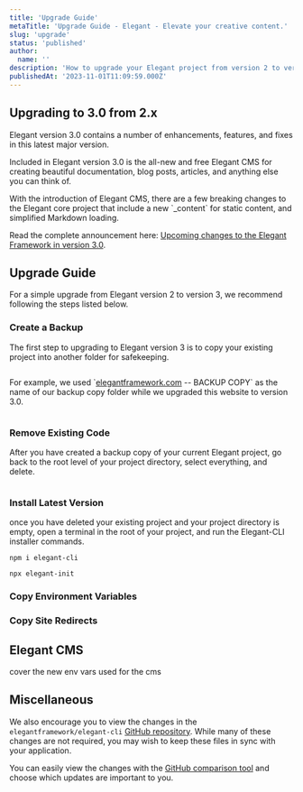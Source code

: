 ```yaml
---
title: 'Upgrade Guide'
metaTitle: 'Upgrade Guide - Elegant - Elevate your creative content.'
slug: 'upgrade'
status: 'published'
author:
  name: ''
description: 'How to upgrade your Elegant project from version 2 to version 3.0. Included in version 3 is the all-new Elegant CMS, perfect for creating amazing content.'
publishedAt: '2023-11-01T11:09:59.000Z'
---
```


## Upgrading to 3.0 from 2.x

Elegant version 3.0 contains a number of enhancements, features, and fixes in this latest major version.

Included in Elegant version 3.0 is the all-new and free Elegant CMS for creating beautiful documentation, blog posts, articles, and anything else you can think of.

With the introduction of Elegant CMS, there are a few breaking changes to the Elegant core project that include a new \`\_content\` for static content, and simplified Markdown loading.

Read the complete announcement here: [Upcoming changes to the Elegant Framework in version 3.0](/blog/elegant-version-3-upcoming-changes).

## Upgrade Guide

For a simple upgrade from Elegant version 2 to version 3, we recommend following the steps listed below.

### Create a Backup

The first step to upgrading to Elegant version 3 is to copy your existing project into another folder for safekeeping.



<div class="my-8 shadow-xl"><img class="rounded-xl" src="/images/screenshot-2023-11-01-150328-cyMD.png" alt=""></div>



For example, we used \`[elegantframework.com](http://elegantframework.com) \-- BACKUP COPY\` as the name of our backup copy folder while we upgraded this website to version 3.0.



<div class="my-8 shadow-xl"><img class="rounded-xl" src="/images/screenshot-2023-11-01-150537-Y0NT.png" alt=""></div>



### Remove Existing Code

After you have created a backup copy of your current Elegant project, go back to the root level of your project directory, select everything, and delete.



<div class="my-8 shadow-xl"><img class="rounded-xl" src="/images/screenshot-2023-11-01-150832-M0MD.png" alt=""></div>



### Install Latest Version

once you have deleted your existing project and your project directory is empty, open a terminal in the root of your project, and run the Elegant-CLI installer commands.

`npm i elegant-cli`

`npx elegant-init`

### Copy Environment Variables



### Copy Site Redirects



## Elegant CMS

cover the new env vars used for the cms

## Miscellaneous

We also encourage you to view the changes in the `elegantframework/elegant-cli` [GitHub repository](https://github.com/elegantframework/elegant-cli). While many of these changes are not required, you may wish to keep these files in sync with your application.

You can easily view the changes with the [GitHub comparison tool](https://github.com/elegantframework/elegant-cli/compare/v2.3…v3.0-alpha) and choose which updates are important to you.

